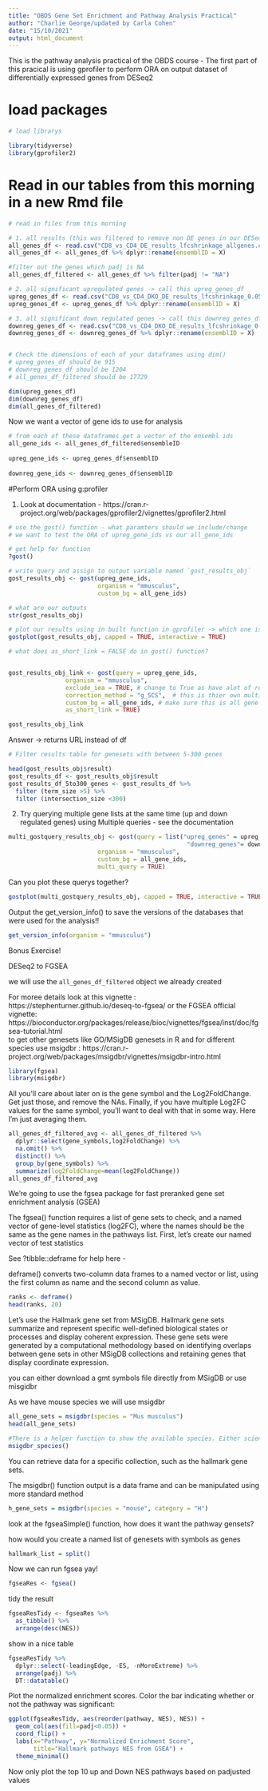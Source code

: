 ```yaml
---
title: "OBDS Gene Set Enrichment and Pathway Analysis Practical"
author: "Charlie George/updated by Carla Cohen"
date: "15/10/2021"
output: html_document
---
```


This is the pathway analysis practical of the OBDS course 
- The first part of this pracical is using gprofiler to perform ORA on output dataset of differentially expressed genes from DESeq2

# load packages 
```r
# load librarys

library(tidyverse)
library(gprofiler2)

```

# Read in our tables from this morning in a new Rmd file
```r
# read in files from this morning 

# 1. all results (this was filtered to remove non DE genes in our DESeq2 list so only contains genes expressed in our samples) -> call this table 'all_genes_df'  - this will be our background
all_genes_df <- read.csv("CD8_vs_CD4_DE_results_lfcshrinkage_allgenes.csv")
all_genes_df <- all_genes_df %>% dplyr::rename(ensemblID = X)

#filter out the genes which padj is NA 
all_genes_df_filtered <- all_genes_df %>% filter(padj != "NA")

# 2. all significant upregulated genes -> call this upreg_genes_df
upreg_genes_df <- read.csv("CD8_vs_CD4_DKO_DE_results_lfcshrinkage_0.05_log2FC1_up.csv")
upreg_genes_df <- upreg_genes_df %>% dplyr::rename(ensemblID = X)

# 3. all significant down regulated genes -> call this downreg_genes_df 
downreg_genes_df <- read.csv("CD8_vs_CD4_DKO_DE_results_lfcshrinkage_0.05_log2FC1_down.csv")
downreg_genes_df <- downreg_genes_df %>% dplyr::rename(ensemblID = X)


# Check the dimensions of each of your dataframes using dim()
# upreg_genes_df should be 915
# downreg_genes_df should be 1204
# all_genes_df_filtered should be 17729

dim(upreg_genes_df)
dim(downreg_genes_df)
dim(all_genes_df_filtered)

```
Now we want a vector of gene ids to use for analysis 

```r
# from each of these dataframes get a vector of the ensembl ids 
all_gene_ids <- all_genes_df_filtered$ensembleID
    
upreg_gene_ids <- upreg_genes_df$ensemblID
    
downreg_gene_ids <- downreg_genes_df$ensemblID
```

#Perform ORA using g:profiler 

1. Look at documentation - https://cran.r-project.org/web/packages/gprofiler2/vignettes/gprofiler2.html
```r
# use the gost() function - what paramters should we include/change 
# we want to test the ORA of upreg_gene_ids vs our all_gene_ids

# get help for function
?gost() 

# write query and assign to output variable named `gost_results_obj`
gost_results_obj <- gost(upreg_gene_ids, 
                         organism = "mmusculus",  
                         custom_bg = all_gene_ids)

# what are our outputs  
str(gost_results_obj)

```

```r
# plot our results using in built function in gprofiler -> which one is it? 
gostplot(gost_results_obj, capped = TRUE, interactive = TRUE)

```

```r
# what does as_short_link = FALSE do in gost() function? 


gost_results_obj_link <- gost(query = upreg_gene_ids, 
                organism = "mmusculus", 
                exclude_iea = TRUE, # change to True as have alot of results otherwise
                correction_method = "g_SCS",  # this is thier own multiple testing coorrection - actually more strignent then bonferroni or BH 
                custom_bg = all_gene_ids, # make sure this is all gene ids 
                as_short_link = TRUE)

gost_results_obj_link
```

Answer -> returns URL instead of df

```r
# Filter results table for genesets with between 5-300 genes 

head(gost_results_obj$result)
gost_results_df <- gost_results_obj$result
gost_results_df_5to300_genes <- gost_results_df %>% 
  filter (term_size >5) %>%
  filter (intersection_size <300)

```


2. Try querying multiple gene lists at the same time (up and down regulated genes) using Multiple queries - see the documentation 

```r

multi_gostquery_results_obj <- gost(query = list("upreg_genes" = upreg_gene_ids,
                                                  "downreg_genes"= downreg_gene_ids),
                         organism = "mmusculus",  
                         custom_bg = all_gene_ids, 
                         multi_query = TRUE)


```

Can you plot these querys together?

```r
gostplot(multi_gostquery_results_obj, capped = TRUE, interactive = TRUE)

```

Output the get_version_info() to save the versions of the databases that were used for the analysis!! 
```r
get_version_info(organism = "mmusculus")

```

Bonus Exercise!

DESeq2 to FGSEA

we will use the `all_genes_df_filtered` object we already created

For moree details look at this vignette : https://stephenturner.github.io/deseq-to-fgsea/
or the FGSEA official vignette: https://bioconductor.org/packages/release/bioc/vignettes/fgsea/inst/doc/fgsea-tutorial.html  
to get other genesets like GO/MSigDB genesets in R and for different species use msigdbr : https://cran.r-project.org/web/packages/msigdbr/vignettes/msigdbr-intro.html 
```r
library(fgsea)
library(msigdbr)
```

 All you’ll care about later on is the gene symbol and the Log2FoldChange. Get just those, and remove the NAs. Finally, if you have multiple Log2FC values for the same symbol, you’ll want to deal with that in some way. Here I’m just averaging them.
 

 
```r
all_genes_df_filtered_avg <- all_genes_df_filtered %>% 
  dplyr::select(gene_symbols,log2FoldChange) %>% 
  na.omit() %>% 
  distinct() %>% 
  group_by(gene_symbols) %>% 
  summarize(log2FoldChange=mean(log2FoldChange))
all_genes_df_filtered_avg


```


We’re going to use the fgsea package for fast preranked gene set enrichment analysis (GSEA)

The fgsea() function requires a list of gene sets to check, and a named vector of gene-level statistics (log2FC), where the names should be the same as the gene names in the pathways list. First, let’s create our named vector of test statistics

See ?tibble::deframe for help here - 

deframe() converts two-column data frames to a named vector or list, using the first column as name and the second column as value.
```r
ranks <- deframe()
head(ranks, 20)
```


Let’s use the Hallmark gene set from MSigDB. Hallmark gene sets summarize and represent specific well-defined biological states or processes and display coherent expression. These gene sets were generated by a computational methodology based on identifying overlaps between gene sets in other MSigDB collections and retaining genes that display coordinate expression.

you can either download a gmt symbols file directly from MSigDB or use misgidbr

As we have mouse species we will use msigdbr

```r
all_gene_sets = msigdbr(species = "Mus musculus")
head(all_gene_sets)

#There is a helper function to show the available species. Either scientific or common names are acceptable.
msigdbr_species()
```

You can retrieve data for a specific collection, such as the hallmark gene sets.

The msigdbr() function output is a data frame and can be manipulated using more standard method

```r
h_gene_sets = msigdbr(species = "mouse", category = "H")
```

look at the fgseaSimple() function, how does it want the pathway gensets?

how would you create a named list of genesets with symbols as genes

```r
hallmark_list = split()
```

Now we can run fgsea yay!
```r
fgseaRes <- fgsea()
```

tidy the result

```r
fgseaResTidy <- fgseaRes %>%
  as_tibble() %>%
  arrange(desc(NES))
```


show in a nice table
```r
fgseaResTidy %>% 
  dplyr::select(-leadingEdge, -ES, -nMoreExtreme) %>% 
  arrange(padj) %>% 
  DT::datatable()
```

Plot the normalized enrichment scores. Color the bar indicating whether or not the pathway was significant:

```r
ggplot(fgseaResTidy, aes(reorder(pathway, NES), NES)) +
  geom_col(aes(fill=padj<0.05)) +
  coord_flip() +
  labs(x="Pathway", y="Normalized Enrichment Score",
       title="Hallmark pathways NES from GSEA") + 
  theme_minimal()
```

Now only plot the top 10 up and Down NES pathways based on padjusted values
```r

```
